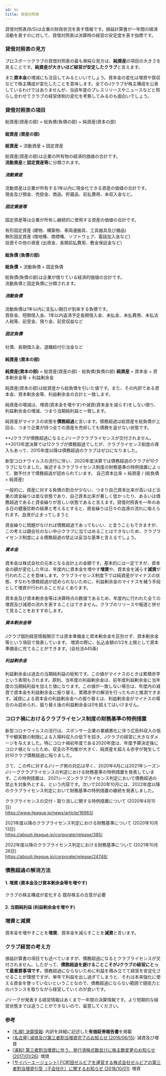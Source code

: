 ```yaml
---
id: bs
title: 貸借対照表
---
```



貸借対照表(B/S)は企業の財政状況を表す情報です。損益計算書が一年間の経済活動を表すのに対して、貸借対照表は決算時の経営の安定度を表す指標です。

### 貸借対照表の見方

プロスポーツクラブの貸借対照表の最も単純な見方は、**純資産**の項目の大きさを見ることです。**純資産が大きいほど経営が安定したクラブ**と言えます。

また**資本金**の増減にも注目してみるといいでしょう。資本金の変化は増資や買収などで株主構成が変化したことを意味します。全てのJクラブが株主構成を公表しているわけではありませんが、当該年度のプレスリリースやニュースなどと照らし合わせてクラブの経営体制の変化を考察してみるのも面白いでしょう。

### 貸借対照表の項目

<BSFigure />

<Alert severity="info">
  総資産(資産の部) = 総負債(負債の部) + 純資産(資本の部)
</Alert>

#### 総資産 (資産の部)

<Alert severity="info">
  <strong>総資産</strong> = 流動資産 + 固定資産
</Alert>

総資産(資産の部)は企業の所有物の経済的価値の合計です。  
**流動資産**と**固定資産等**に分類されます。

##### 流動資産

流動資産は企業が所有する1年以内に現金化できる資産の価値の合計です。  
現金及び預金、売掛金、商品、貯蔵品、前払費用、未収入金など。

##### 固定資産等

固定資産等は企業が所有し継続的に使用する資産の価値の合計です。

有形固定資産 (建物、構築物、車両運搬具、工具器具及び備品)  
無形固定資産 (借地権、商標権、ソフトウェア、電話加入金など)  
投資その他の資産 (出資金、長期前払費用、敷金保証金など)

#### 総負債 (負債の部)

<Alert severity="info">
  <strong>総負債</strong> = 流動負債 + 固定負債
</Alert>

総負債(負債の部)は企業が借りている経済的価値の合計です。  
流動負債と固定負債に分類されます。

##### 流動負債

流動負債は1年以内に支払い期日が到来する負債です。  
買掛金、短期借入金、1年以内返済予定長期借入金、未払金、未払費用、未払法人税等、前受金、預り金、前受収益など

##### 固定負債

社債、長期借入金、退職給付引当金など

#### 純資産 (資本の部)

<Alert severity="info">
  <strong>純資産(資本の部)</strong> = 総資産(資産の部) - 総負債(負債の部)
</Alert>

<Alert severity="info">
  <strong>純資産</strong> = 資本金 + 資本剰余金等 + 利益剰余金
</Alert>

純資産(資本の部)は総資産から総負債を引いた値です。また、その内訳である資本金、資本剰余金等、利益剰余金の合計と一致します。

純資産の増減は、増資(資本金を増やす)や減資(資本金を減らす)をしない限り、利益剰余金の増減、つまり当期純利益と一致します。

純資産がマイナスの状態を**債務超過**と言います。債務超過は総資産を総負債が上回る、つまり企業が持つ全ての資産を売却しても債務を返せない状態です。

**Jクラブが債務超過になるとJリーグクラブライセンスが交付されません。**2013年度決算では12クラブが債務超過でしたが、クラブライセンス制度の導入もあって、2015年度以降は債務超過のクラブはゼロになりました。

<Alert severity="warning">
  新型コロナウイルスの流行に伴い、2020年度決算では債務超過のクラブが10クラブになりました。後述するクラブライセンス制度の財務基準の特例措置によって、猶予付きで債務超過が認められています。
</Alert>

<Alert severity="info">
  自己資本比率 = 純資産 / (総負債 + 純資産)
</Alert>

一般的に、資産に対する負債の割合が少ない、つまり自己資本比率が高いほど企業の資金繰りは楽な状態であり、自己資本比率が著しく低かったり、あるいは債務超過であると資金繰りが苦しい状態であると言えます。貸借対照表を一年のある日の健康診断の結果と考えるとすると、資金繰りは日々の血液の流れに喩えられます。血液が止まってしまうと

資金繰りに問題がなければ債務超過であってもいい、と言うこともできますが、この考えは親会社のない中小クラブに当てはめることはできないため、クラブライセンス制度による債務超過の禁止は妥当な基準と言えるでしょう。

##### 資本金

資本金は株式会社の元本となる会計上の金額です。基本的には一定ですが、資本金の額が変化した年は、年度内に資本金を増やす**増資**や、資本金を減らす**減資**が行われたことを意味します。クラブライセンス制度下では純資産がマイナスの状態、すなわち債務超過が認められないために、利益剰余金のマイナスを補う手段として増資が行われることがよくあります。

<Alert severity="warning">
  資本金及び資本剰余金等は決算時点の数値であるため、年度内に行われた全ての増資及び減資の流れを表することはできません。クラブのリリースや報道と併せて見ることをおすすめします。
</Alert>

##### 資本剰余金等

Jクラブ個別経営情報開示では資本準備金と資本剰余金を区別せず、資本剰余金等という項目で発表しています。
増資の際に、払込金額の1/2を上限として資本準備金に充てることができます。(会社法445条)

##### 利益剰余金

利益剰余金は過去の当期純利益の総和です。この値がマイナスのときは累積赤字という表現もされます。原則、当年度の利益剰余金は、前年度利益剰余金に当年度の当期純利益を加えた値になります。この値が一致しない場合は、年度内の減資で資本金を利益剰余金に振り替え、累積赤字の解消を行ったものと推測できます。減資による資本金の利益剰余金への振り替えは、利益剰余金がマイナスの場合のみ認められ、振り替え後の利益剰余金は0を超えてはいけません。

### コロナ禍におけるクラブライセンス制度の財務基準の特例措置

新型コロナウイルスの流行は、スポンサー企業の業績悪化に伴う広告料収入の低下や観客数の制限による入場料収入の低下を招き、Jクラブの経営に大きなダメージを与えました。特にコロナ禍初年度である2020年度は、年度予算決定後にコロナ禍となったため、収支の不均衡が大きく、純資産を超える赤字が発生して計10クラブ債務超過に陥りました。

さて、この件に対するJリーグ側の対応は早く、2020年4月には2021年シーズンJリーグクラブライセンスの判定における財務基準の特例措置を発表しています。この特例措置は、2021シーズンクラブライセンス判定において債務超過の禁止を対象外とする、という内容です。次いで2020年10月には、2022年度以降のクラブライセンス判定において財務基準の特例措置の継続を発表しました。

クラブライセンスの交付・取り消しに関する特例措置について (2020年4月15日)  
<https://www.jleague.jp/news/article/16963/>

2021年度以降のクラブライセンス判定における財務基準について (2020年10月13日)  
<https://aboutj.jleague.jp/corporate/release/385/>

2022年度以降のクラブライセンス判定における財務基準について (2021年10月26日)  
<https://aboutj.jleague.jp/corporate/release/24748/>

### 債務超過の解消方法

#### 1. 増資 (資本金及び資本剰余金等を増やす)

クラブの株主構成が変化する
既存株主の合意が必要

#### 2. 当期純利益 (利益剰余金を増やす)

### 増資と減資

資本金を増やすことを**増資**、資本金を減らすことを**減資**と言います。

### クラブ経営の考え方

損益計算書の項目でも述べていますが、債務超過になるとクラブライセンスが交付されません。したがって、**債務超過を避けることこそがJクラブの経営にとって最重要事項です**。債務超過にならないために利益を積み立てて経営を安定化させることが理想ですが、単年で利益を出し過ぎてしまうと、それは本来強化に使える資金を使っていないということなので、債務超過にならない範囲で競技力とのバランスを取りながら経営していくのが良いです。

Jリーグが発表する経営情報はあくまで一年間の決算情報です。より短期的な経営状態までは追うことができないので、留意してください。

### 参考

- [[札幌] 決算情報](https://www.consadole-sapporo.jp/club/settlement/): 内訳を詳細に記述した**有価証券報告書**を掲載
- [[名古屋] 減資及び第三者割当増資完了のお知らせ (2016/06/15)](https://nagoya-grampus.jp/news/pressrelease/2016/0615post-613.php): 減資及び増資
- [[浦和] 第三者割当増資に伴う、発行済株式数並びに株主数変更のお知らせ (2017/01/26)](https://www.urawa-reds.co.jp/clubinfo/%E7%AC%AC%E4%B8%89%E8%80%85%E5%89%B2%E5%BD%93%E5%A2%97%E8%B3%87%E3%81%AB%E4%BC%B4%E3%81%86%E3%80%81%E7%99%BA%E8%A1%8C%E6%B8%88%E6%A0%AA%E5%BC%8F%E6%95%B0%E4%B8%A6%E3%81%B3%E3%81%AB%E6%A0%AA%E4%B8%BB/): 増資
- [[サイバーエージェント] FC町田ゼルビアを運営する株式会社ゼルビアの第三者割当増資引受（子会社化）に関するお知らせ (2018/10/01)](http://pdf.cyberagent.co.jp/C4751/lZkL/fb8C/zC8y.pdf): 増資
